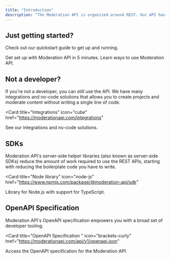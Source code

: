 ```yaml
---
title: "Introduction"
description: "The Moderation API is organized around REST. Our API has predictable resource-oriented URLs, accepts JSON-encoded request bodies, returns JSON-encoded responses, and uses standard HTTP response codes, authentication, and verbs."
---
```


## Just getting started?

Check out our quickstart guide to get up and running.

<CardGroup cols={2}>
  <Card title="Quickstart" icon="rocket" href="/get-started/quickstart">
    Get set up with Moderation API in 5 minutes.
  </Card>
  <Card
    title="Guides"
    icon="book"
    href="/get-started/introduction#guides-to-get-started"
  >
    Learn ways to use Moderation API.
  </Card>
</CardGroup>

## Not a developer?

If you're not a developer, you can still use the API. We have many integrations and no-code solutions that allows you to create projects and moderate content without writing a single line of code.

<CardGroup cols={2}>

<Card
  title="Integrations"
  icon="cube"
  href="https://moderationapi.com/integrations"
>
  See our integrations and no-code solutions.
</Card>

</CardGroup>

## SDKs

Moderation API's server-side helper libraries (also known as server-side SDKs) reduce the amount of work required to use the REST APIs, starting with reducing the boilerplate code you have to write.

<CardGroup cols={2}>

<Card
  title="Node library"
  icon="node-js"
  href="https://www.npmjs.com/package/@moderation-api/sdk"
>
  Library for Node.js with support for TypeScript.
</Card>

</CardGroup>

## OpenAPI Specification

Moderation API's OpenAPI specification empowers you with a broad set of developer tooling.

<CardGroup cols={2}>

<Card
  title="OpenAPI Specification "
  icon="brackets-curly"
  href="https://moderationapi.com/api/v1/openapi.json"
>
  Access the OpenAPI specification for the Moderation API.
</Card>

</CardGroup>
